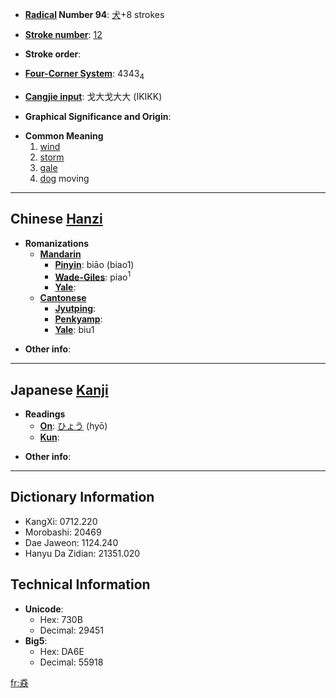 * '''[[Wiktionary:Chinese radical index| Radical]] Number 94''': [[Wiktionary:Chinese radical index 犬|犬]]+8 strokes

* '''[[Wiktionary:Chinese total strokes index|Stroke number]]''': [[Wiktionary:Chinese total strokes index 12|12]]

* '''Stroke order''': 

* '''[[Wiktionary:Chinese four corner index|Four-Corner System]]''': 4343<sub>4</sub>

* '''[[Wiktionary:Chinese Cangjie index|Cangjie input]]''': 戈大戈大大 (IKIKK)

* '''Graphical Significance and Origin''': 

* '''Common Meaning'''
*#[[wind]]
*# [[storm]]
*# [[gale]]
*# [[dog]] moving

----

== Chinese [[Hanzi]] ==

* '''Romanizations'''
** '''[[Mandarin]]'''
*** '''[[Pinyin]]''': biāo (biao1)
*** '''[[Wade-Giles]]''': piao<sup>1</sup>
*** '''[[Yale]]''': 
** '''[[Cantonese]]'''
*** '''[[Jyutping]]''':
*** '''[[Penkyamp]]''': 
*** '''[[Yale]]''': biu1

* '''Other info''': 

----

== Japanese [[Kanji]] ==

* '''Readings'''
** '''[[On]]''': [[ひょう]] (hyō)
** '''[[Kun]]''': 

* '''Other info''':  

----

== Dictionary Information ==

* KangXi: 0712.220
* Morobashi: 20469
* Dae Jaweon: 1124.240
* Hanyu Da Zidian: 21351.020

== Technical Information ==

* '''Unicode''':
** Hex: 730B
** Decimal: 29451
* '''Big5''':
** Hex: DA6E
** Decimal: 55918

[[fr:猋]]